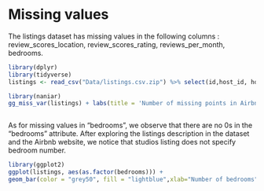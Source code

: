 # Missing values

The listings dataset has missing values in the following columns : review_scores_location, review_scores_rating, reviews_per_month, bedrooms. 


```r
library(dplyr)
library(tidyverse)
listings <- read_csv("Data/listings.csv.zip") %>% select(id,host_id, host_is_superhost, neighbourhood_cleansed, neighbourhood_group_cleansed, latitude, longitude, room_type, bedrooms, price, reviews_per_month, review_scores_rating, review_scores_location, availability_365)
```


```r
library(naniar)
gg_miss_var(listings) + labs(title = 'Number of missing points in Airbnb listings Data')
```

```r
 
```


As for missing values in "bedrooms", we observe that there are no 0s in the "bedrooms" attribute. After exploring the listings description in the dataset and the Airbnb website, we notice that studios listing does not specify bedroom number.  

```r
library(ggplot2)
ggplot(listings, aes(as.factor(bedrooms))) +
geom_bar(color = "grey50", fill = "lightblue",xlab="Number of bedrooms") 
```
